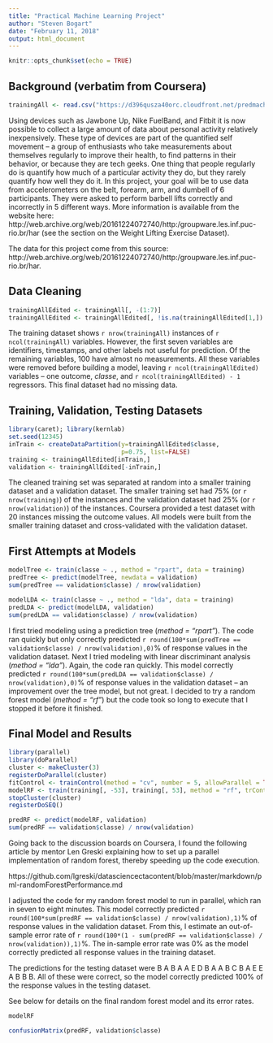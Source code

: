 ```yaml
---
title: "Practical Machine Learning Project"
author: "Steven Bogart"
date: "February 11, 2018"
output: html_document
---
```


```r
knitr::opts_chunk$set(echo = TRUE)
```

## Background (verbatim from Coursera)

```r
trainingAll <- read.csv("https://d396qusza40orc.cloudfront.net/predmachlearn/pml-training.csv", header = TRUE)
```

Using devices such as Jawbone Up, Nike FuelBand, and Fitbit it is now possible to collect a large amount of data about personal activity relatively inexpensively. These type of devices are part of the quantified self movement – a group of enthusiasts who take measurements about themselves regularly to improve their health, to find patterns in their behavior, or because they are tech geeks. One thing that people regularly do is quantify how much of a particular activity they do, but they rarely quantify how well they do it. In this project, your goal will be to use data from accelerometers on the belt, forearm, arm, and dumbell of 6 participants. They were asked to perform barbell lifts correctly and incorrectly in 5 different ways. More information is available from the website here: http://web.archive.org/web/20161224072740/http:/groupware.les.inf.puc-rio.br/har (see the section on the Weight Lifting Exercise Dataset).

The data for this project come from this source: http://web.archive.org/web/20161224072740/http:/groupware.les.inf.puc-rio.br/har.

## Data Cleaning

```r
trainingAllEdited <- trainingAll[, -(1:7)]
trainingAllEdited <- trainingAllEdited[, !is.na(trainingAllEdited[1,]) & trainingAllEdited[1,] != ""]
```

The training dataset shows `r nrow(trainingAll)` instances of `r ncol(trainingAll)` variables.  However, the first seven variables are identifiers, timestamps, and other labels not useful for prediction.  Of the remaining variables, 100 have almost no measurements.  All these variables were removed before building a model, leaving `r ncol(trainingAllEdited)` variables -- one outcome, *classe*, and `r ncol(trainingAllEdited) - 1` regressors.  This final dataset had no missing data.

## Training, Validation, Testing Datasets

```r
library(caret); library(kernlab)
set.seed(12345)
inTrain <- createDataPartition(y=trainingAllEdited$classe,
                               p=0.75, list=FALSE)
training <- trainingAllEdited[inTrain,]
validation <- trainingAllEdited[-inTrain,]
```

The cleaned training set was separated at random into a smaller training dataset and a validation dataset.  The 
smaller training set had 75% (or `r nrow(training)`) of the instances and the validation dataset had 25% (or `r nrow(validation)`) of the instances.  Coursera provided a test dataset with 20 instances missing the outcome values.  All models were built from the smaller training dataset and cross-validated with the validation dataset.

## First Attempts at Models

```r
modelTree <- train(classe ~ ., method = "rpart", data = training)
predTree <- predict(modelTree, newdata = validation)
sum(predTree == validation$classe) / nrow(validation)  

modelLDA <- train(classe ~ ., method = "lda", data = training)
predLDA <- predict(modelLDA, validation)
sum(predLDA == validation$classe) / nrow(validation)    
```


I first tried modeling using a prediction tree (*method = "rpart"*).  The code ran quickly but only correctly predicted `r round(100*sum(predTree == validation$classe) / nrow(validation),0)`% of response values in the validation dataset.  Next I tried modeling with linear discriminant analysis (*method = "lda"*).  Again, the code ran quickly.  This model correctly predicted `r round(100*sum(predLDA == validation$classe) / nrow(validation),0)`% of response values in the validation dataset -- an improvement over the tree model, but not great.  I decided to try a random forest model (*method = "rf"*) but the code took so long to execute that I stopped it before it finished.

## Final Model and Results

```r
library(parallel)
library(doParallel)
cluster <- makeCluster(3)
registerDoParallel(cluster)
fitControl <- trainControl(method = "cv", number = 5, allowParallel = TRUE)
modelRF <- train(training[, -53], training[, 53], method = "rf", trControl = fitControl)
stopCluster(cluster)
registerDoSEQ()
```

```r
predRF <- predict(modelRF, validation)
sum(predRF == validation$classe) / nrow(validation)    
```

Going back to the discussion boards on Coursera, I found the following article by mentor Len Greski explaining how to 
set up a parallel implementation of random forest, thereby speeding up the code execution.

https://github.com/lgreski/datasciencectacontent/blob/master/markdown/pml-randomForestPerformance.md

I adjusted the code for my random forest model to run in parallel, which ran in seven to eight minutes.  This model correctly predicted `r round(100*sum(predRF == validation$classe) / nrow(validation),1)`% of response values in the validation dataset.  From this, I estimate an out-of-sample error rate of `r round(100*(1 - sum(predRF == validation$classe) / nrow(validation)),1)`%.  The in-sample error rate was 0% as the model correctly predicted all response values in the training dataset.

The predictions for the testing dataset were B A B A A E D B A A B C B A E E A B B B.  All of these were correct, 
so the model correctly predicted 100% of the response values in the testing dataset.

See below for details on the final random forest model and its error rates.

```r
modelRF

confusionMatrix(predRF, validation$classe)
```
